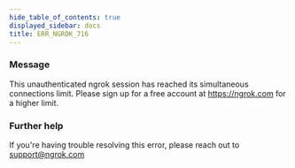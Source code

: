 ```yaml
---
hide_table_of_contents: true
displayed_sidebar: docs
title: ERR_NGROK_716
---
```




### Message

This unauthenticated ngrok session has reached its simultaneous connections limit. Please sign up for a free account at https://ngrok.com for a higher limit.

<ErrorDetails error="err_ngrok_716" />

### Further help

If you're having trouble resolving this error, please reach out to [support@ngrok.com](mailto:support@ngrok.com?subject=Help%20with%20ERR_NGROK_716)
